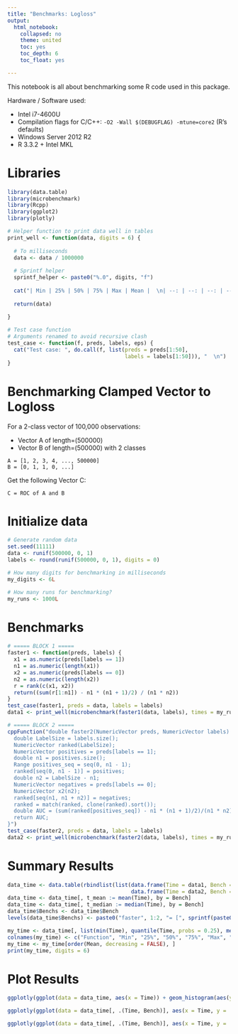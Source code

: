 ```yaml
---
title: "Benchmarks: Logloss"
output:
  html_notebook:
    collapsed: no
    theme: united
    toc: yes
    toc_depth: 6
    toc_float: yes

---
```


This notebook is all about benchmarking some R code used in this package.

Hardware / Software used:

* Intel i7-4600U
* Compilation flags for C/C++: `-O2 -Wall $(DEBUGFLAG) -mtune=core2` (R's defaults)
* Windows Server 2012 R2
* R 3.3.2 + Intel MKL

# Libraries

```r
library(data.table)
library(microbenchmark)
library(Rcpp)
library(ggplot2)
library(plotly)
```

```r

# Helper function to print data well in tables
print_well <- function(data, digits = 6) {
  
  # To milliseconds
  data <- data / 1000000
  
  # Sprintf helper
  sprintf_helper <- paste0("%.0", digits, "f")
  
  cat("| Min | 25% | 50% | 75% | Max | Mean |  \n| --: | --: | --: | --: | --: | --: |  \n| ", sprintf(sprintf_helper, min(data)), " | ", sprintf(sprintf_helper, quantile(data, probs = 0.25)), " | ", sprintf(sprintf_helper, median(data)), " | ", sprintf(sprintf_helper, quantile(data, probs = 0.75)), " | ", sprintf(sprintf_helper, max(data)), " | ", sprintf(sprintf_helper, mean(data)), " |  \n", sep = "")
  
  return(data)
  
}

# Test case function
# Arguments renamed to avoid recursive clash
test_case <- function(f, preds, labels, eps) {
  cat("Test case: ", do.call(f, list(preds = preds[1:50],
                                     labels = labels[1:50])), "  \n")
}

```

# Benchmarking Clamped Vector to Logloss

For a 2-class vector of 100,000 observations:

* Vector A of length=(500000)
* Vector B of length=(500000) with 2 classes

```
A = [1, 2, 3, 4, ..., 500000]
B = [0, 1, 1, 0, ...]
```

Get the following Vector C:

```
C = ROC of A and B
```

# Initialize data

```r
# Generate random data
set.seed(11111)
data <- runif(500000, 0, 1)
labels <- round(runif(500000, 0, 1), digits = 0)

# How many digits for benchmarking in milliseconds
my_digits <- 6L

# How many runs for benchmarking?
my_runs <- 1000L
```

# Benchmarks

```r

# ===== BLOCK 1 =====
faster1 <- function(preds, labels) {
  x1 = as.numeric(preds[labels == 1])
  n1 = as.numeric(length(x1))
  x2 = as.numeric(preds[labels == 0])
  n2 = as.numeric(length(x2))
  r = rank(c(x1, x2))
  return((sum(r[1:n1]) - n1 * (n1 + 1)/2) / (n1 * n2))
}
test_case(faster1, preds = data, labels = labels)
data1 <- print_well(microbenchmark(faster1(data, labels), times = my_runs)$time, digits = my_digits)

# ===== BLOCK 2 =====
cppFunction("double faster2(NumericVector preds, NumericVector labels) {
  double LabelSize = labels.size();
  NumericVector ranked(LabelSize);
  NumericVector positives = preds[labels == 1];
  double n1 = positives.size();
  Range positives_seq = seq(0, n1 - 1);
  ranked[seq(0, n1 - 1)] = positives;
  double n2 = LabelSize - n1;
  NumericVector negatives = preds[labels == 0];
  NumericVector x2(n2);
  ranked[seq(n1, n1 + n2)] = negatives;
  ranked = match(ranked, clone(ranked).sort());
  double AUC = (sum(ranked[positives_seq]) - n1 * (n1 + 1)/2)/(n1 * n2);
  return AUC;
}")
test_case(faster2, preds = data, labels = labels)
data2 <- print_well(microbenchmark(faster2(data, labels), times = my_runs)$time, digits = my_digits)

```

# Summary Results

```r

data_time <- data.table(rbindlist(list(data.frame(Time = data1, Bench = "faster1"),
                                       data.frame(Time = data2, Bench = "faster2"))))
data_time <- data_time[, t_mean := mean(Time), by = Bench]
data_time <- data_time[, t_median := median(Time), by = Bench]
data_time$Benchs <- data_time$Bench 
levels(data_time$Benchs) <- paste0("faster", 1:2, "= [", sprintf(paste0("%.0", my_digits, "f"), data_time[, list(min(Time)), by = Bench]$V1), ", ", sprintf(paste0("%.0", my_digits, "f"), data_time[, list(max(Time)), by = Bench]$V1), "], mean=", sprintf(paste0("%.0", my_digits, "f"), data_time[, list(mean(Time)), by = Bench]$V1), ", median=", sprintf(paste0("%.0", my_digits, "f"), data_time[, list(median(Time)), by = Bench]$V1))

my_time <- data_time[, list(min(Time), quantile(Time, probs = 0.25), median(Time), quantile(Time, probs = 0.75), max(Time), mean(Time)), by = Bench]
colnames(my_time) <- c("Function", "Min", "25%", "50%", "75%", "Max", "Mean")
my_time <- my_time[order(Mean, decreasing = FALSE), ]
print(my_time, digits = 6)

```

# Plot Results

```r

ggplotly(ggplot(data = data_time, aes(x = Time)) + geom_histogram(aes(y = ..density..), bins = 20, color = "darkblue", fill = "lightblue") + facet_wrap(~ Benchs, ncol = 2) + geom_vline(aes(xintercept = t_mean), color = "blue", linetype = "dashed", size = 2) + geom_vline(aes(xintercept = t_median), color = "red", linetype = "dashed", size = 2) + labs(x = "Time (Milliseconds)", y = "Density") + theme_bw())

```

```r
ggplotly(ggplot(data = data_time[, .(Time, Bench)], aes(x = Time, y = ..count.., fill = Bench)) + geom_histogram(aes(y = ..density..), bins = 100, position = "fill") + labs(x = "Time (Milliseconds)", y = "Density") + theme_bw())
```

```r
ggplotly(ggplot(data = data_time[, .(Time, Bench)], aes(x = Time, y = ..count.., fill = Bench)) + geom_density(position = "fill") + labs(x = "Time (Milliseconds)", y = "Density") + theme_bw())
```


